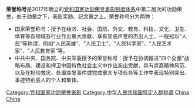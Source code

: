 {{Portal box|中华人民共和国}}
{{Catmore|荣誉称号 (中华人民共和国)}}
'''荣誉称号'''是2017年确立的[[党和国家功勋荣誉表彰工作委员会|党和国家功勋荣誉表彰制度体系]]中第二层次的功勋荣誉，处于勋章之下，表彰奖励、纪念章之上。荣誉称号分为两种：
*国家荣誉称号：授予在经济、社会、国防、外交、教育、科技、文化、卫生、体育等各领域各行业作出重大贡献、享有崇高声誉的杰出人士。一般冠以“人民”等称谓，例如“人民英雄”、“人民卫士”、“人民科学家”、“人民艺术家”、“人民教育家”等。
*中共中央、国务院、中央军委授予的荣誉称号：授予在协调推进“四个全面”战略布局、建设和捍卫中国特色社会主义中作出突出贡献、具有崇高精神风范，以及在抢险救灾、处置突发事件或完成重大专项任务等工作中表现特别突出、事迹特别感人的个人和集体。

[[Category:党和国家功勋荣誉表彰‎|Category:党和国家功勋荣誉表彰‎]]
[[Category:中华人民共和国特定人群称谓|Category:中华人民共和国特定人群称谓]]
[[Category:正式荣誉人物|China]]
[[Category:各国头衔|China]]